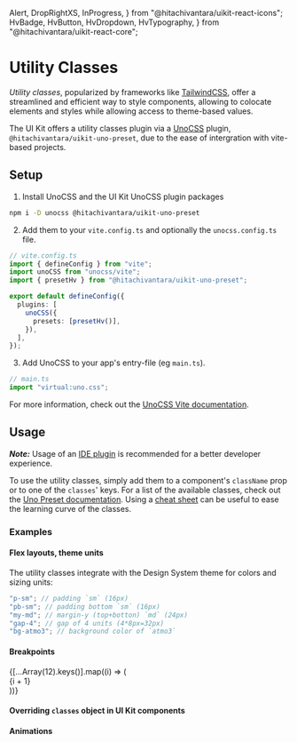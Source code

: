   Alert,
  DropRightXS,
  InProgress,
} from "@hitachivantara/uikit-react-icons";
  HvBadge,
  HvButton,
  HvDropdown,
  HvTypography,
} from "@hitachivantara/uikit-react-core";

<Meta title="Guides/Styling/Utility Classes" />

# Utility Classes

_Utility classes_, popularized by frameworks like [TailwindCSS](https://tailwindcss.com/), offer a streamlined and efficient way to style components, allowing to colocate elements and styles while allowing access to theme-based values.

The UI Kit offers a utility classes plugin via a [UnoCSS](https://unocss.dev) plugin, `@hitachivantara/uikit-uno-preset`, due to the ease of intergration with vite-based projects.

## Setup

1. Install UnoCSS and the UI Kit UnoCSS plugin packages

```sh
npm i -D unocss @hitachivantara/uikit-uno-preset
```

2. Add them to your `vite.config.ts` and optionally the `unocss.config.ts` file.

```ts
// vite.config.ts
import { defineConfig } from "vite";
import unoCSS from "unocss/vite";
import { presetHv } from "@hitachivantara/uikit-uno-preset";

export default defineConfig({
  plugins: [
    unoCSS({
      presets: [presetHv()],
    }),
  ],
});
```

3. Add UnoCSS to your app's entry-file (eg `main.ts`).

```ts
// main.ts
import "virtual:uno.css";
```

For more information, check out the [UnoCSS Vite documentation](https://unocss.dev/integrations/vite).

## Usage

_**Note:**_ Usage of an [IDE plugin](https://unocss.dev/integrations/vscode) is recommended for a better developer experience.

To use the utility classes, simply add them to a component's `className` prop or to one of the `classes`' keys.
For a list of the available classes, check out the [Uno Preset documentation](https://unocss.dev/presets/uno#rules).
Using a [cheat sheet](https://tailwindcomponents.com/cheatsheet) can be useful to ease the learning curve of the classes.

### Examples

#### Flex layouts, theme units

The utility classes integrate with the Design System theme for colors and sizing units:

```js
"p-sm"; // padding `sm` (16px)
"pb-sm"; // padding bottom `sm` (16px)
"my-md"; // margin-y (top+botton) `md` (24px)
"gap-4"; // gap of 4 units (4*8px=32px)
"bg-atmo3"; // background color of `atmo3`
```

<Canvas>
  <Story name="Layout and theme">
    <section className="flex flex-row w-500px justify-center gap-sm p-sm">
      <div className="w-10 h-10 rounded bg-positive" />
      <div className="w-11 h-11 rounded bg-warning" />
      <div className="w-12 h-12 rounded bg-negative" />
      <div className="w-12 h-12 rounded bg-primary_20" />
    </section>
  </Story>
</Canvas>

#### Breakpoints

<Canvas>
  <Story name="Breakpoints">
    <section className="grid gap-xs grid-cols-4 md:grid-cols-6 lg:grid-cols-12">
      {[...Array(12).keys()].map((i) => (
        <div key={i} className="h-10 bg-atmo3 flex items-center justify-center">
          <HvTypography variant="title3">{i + 1}</HvTypography>
        </div>
      ))}
    </section>
  </Story>
</Canvas>

#### Overriding `classes` object in UI Kit components

<Canvas>
  <Story name="Overriding classes">
    <HvDropdown
      label="Label"
      values={[{ label: "Val1" }, { label: "Val2" }]}
      classes={{
        root: "w-200px",
        label: "color-primary",
        placeholder: "color-primary",
      }}
    />
  </Story>
</Canvas>

#### Animations

<Canvas>
  <Story name="Animations">
    <div className="flex gap-xs">
      <HvButton icon>
        <DropRightXS className="transition-transform hover:rotate-90" />
      </HvButton>
      <HvButton icon>
        <Alert className="hover:animate-swing" />
      </HvButton>
      <InProgress className="animate-spin" />
    </div>
  </Story>
</Canvas>

